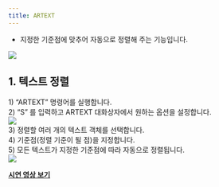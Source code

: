 ```yaml
---
title: ARTEXT
---
```



[image1]: ../../../../../assets/images/commands/artext/image1.png
[image2]: ../../../../../assets/images/commands/artext/image2.png
[image3]: ../../../../../assets/images/commands/artext/image3.png

* 지정한 기준점에 맞추어 자동으로 정렬해 주는 기능입니다.

![][image1]

## **1\. 텍스트 정렬**

1\) “ARTEXT” 명령어를 실행합니다.  
2\) “S” 를 입력하고 ARTEXT 대화상자에서 원하는 옵션을 설정합니다.  
![][image2]  
3\) 정렬할 여러 개의 텍스트 객체를 선택합니다.  
4\) 기준점(정렬 기준이 될 점)을 지정합니다.  
5\) 모든 텍스트가 지정한 기준점에 따라 자동으로 정렬됩니다.  
![][image3]

[**<Icon name="youtube" class="emoji"/> 시연 영상 보기**]() 
